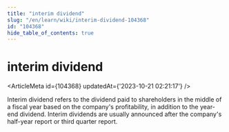 ```yaml
---
title: "interim dividend"
slug: "/en/learn/wiki/interim-dividend-104368"
id: "104368"
hide_table_of_contents: true
---
```



# interim dividend

<ArticleMeta id={104368} updatedAt={'2023-10-21 02:21:17'} />
<div className='border-solid border-b border-t-0 my-4 border-[var(--ifm-color-gray-300)]' />

Interim dividend refers to the dividend paid to shareholders in the middle of a fiscal year based on the company's profitability, in addition to the year-end dividend. Interim dividends are usually announced after the company's half-year report or third quarter report.
